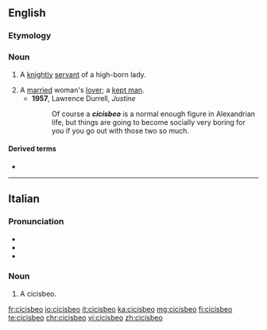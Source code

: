 ==English==

===Etymology===
{{etyl|it|en}} {{m|it|cicisbeo}}

===Noun===
{{en-noun|s|cicisbei}}

# {{lb|en|18th century}} A [[knight]]ly [[servant]] of a high-born lady.
# A [[married]] woman's [[lover]]; a [[kept man]].
#* '''1957''', Lawrence Durrell, ''Justine''
#*: Of course a '''''cicisbeo''''' is a normal enough figure in Alexandrian life, but things are going to become socially very boring for you if you go out with those two so much.

====Derived terms====
* {{l|en|cicisbeism}}

----

==Italian==

===Pronunciation===
* {{IPA|/tʃi.tʃi.ˈzbɛ.o/|lang=it}}
* {{rhymes|ɛo|lang=it}}
* {{hyphenation|ci|ci|sbè|o|lang=it}}

===Noun===
{{it-noun|m}}

# A cicisbeo.

[[fr:cicisbeo]]
[[io:cicisbeo]]
[[it:cicisbeo]]
[[ka:cicisbeo]]
[[mg:cicisbeo]]
[[fi:cicisbeo]]
[[te:cicisbeo]]
[[chr:cicisbeo]]
[[vi:cicisbeo]]
[[zh:cicisbeo]]